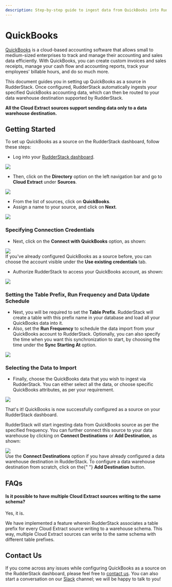 ```yaml
---
description: Step-by-step guide to ingest data from QuickBooks into RudderStack.
---
```


# QuickBooks

[QuickBooks](https://quickbooks.intuit.com/in/) is a cloud-based accounting software that allows small to medium-sized enterprises to track and manage their accounting and sales data efficiently. With QuickBooks, you can create custom invoices and sales receipts, manage your cash flow and accounting reports, track your employees' billable hours, and do so much more.

This document guides you in setting up QuickBooks as a source in RudderStack. Once configured, RudderStack automatically ingests your specified QuickBooks accounting data, which can then be routed to your data warehouse destination supported by RudderStack.

<div class="infoBlock">
<strong>All the Cloud Extract sources support sending data only to a data warehouse destination.</strong>

</div>

## Getting Started

To set up QuickBooks as a source on the RudderStack dashboard, follow these steps:

- Log into your [RudderStack dashboard](https://app.rudderlabs.com/signup?type=freetrial).

<img src="../../images/assets/1 (15) (1).png" />

- Then, click on the **Directory** option on the left navigation bar and go to **Cloud Extract** under **Sources**.

<img src="../../images/assets/2 (21).png" />

- From the list of sources, click on **QuickBooks**.
- Assign a name to your source, and click on **Next**.

<img src="../../images/assets/3 (17).png" />

### Specifying Connection Credentials

- Next, click on the **Connect with QuickBooks** option, as shown:

<img src="../../images/assets/4 (18).png" />

<div class="infoBlock">
If you've already configured QuickBooks as a source before, you can choose the account visible under the <strong>Use existing credentials</strong> tab.

</div>

- Authorize RudderStack to access your QuickBooks account, as shown:

<img src="../../images/assets/5 (19).png" />

### Setting the Table Prefix, Run Frequency and Data Update Schedule

- Next, you will be required to set the **Table Prefix**. RudderStack will create a table with this prefix name in your database and load all your QuickBooks data into it.
- Also, set the **Run Frequency** to schedule the data import from your QuickBooks account to RudderStack. Optionally, you can also specify the time when you want this synchronization to start, by choosing the time under the **Sync Starting At** option.

<img src="../../images/assets/6 (17).png" />

### Selecting the Data to Import

- Finally, choose the QuickBooks data that you wish to ingest via RudderStack. You can either select all the data, or choose specific QuickBooks attributes, as per your requirement.

<img src="../../images/assets/7 (12).png" />

That's it! QuickBooks is now successfully configured as a source on your RudderStack dashboard.

RudderStack will start ingesting data from QuickBooks source as per the specified frequency. You can further connect this source to your data warehouse by clicking on **Connect Destinations** or **Add Destination**, as shown:

<img src="../../images/assets/8 (6).png" />

<div class="successBlock">
  Use the <strong>Connect Destinations</strong> option if you have already
  configured a data warehouse destination in RudderStack. To configure a data
  warehouse destination from scratch, click on the{" "}
  <strong>Add Destination</strong> button.
</div>

## FAQs

#### Is it possible to have multiple Cloud Extract sources writing to the same schema?

Yes, it is.

We have implemented a feature wherein RudderStack associates a table prefix for every Cloud Extract source writing to a warehouse schema. This way, multiple Cloud Extract sources can write to the same schema with different table prefixes.

## Contact Us

If you come across any issues while configuring QuickBooks as a source on the RudderStack dashboard, please feel free to [contact us](mailto:%20docs@rudderstack.com). You can also start a conversation on our [Slack](https://rudderstack.com/join-rudderstack-slack-community) channel; we will be happy to talk to you!
